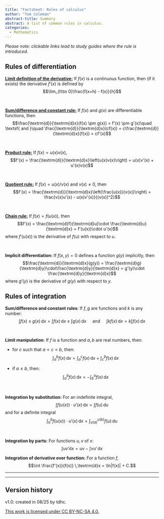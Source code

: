 ```yaml
---
title: "Factsheet: Rules of calculus"
author: "Tom Coleman"
abstract-title: Summary
abstract: A list of common rules in calculus.
categories:
  - Mathematics
---
```


*Please note: clickable links lead to study guides where the rule is introduced.*

## Rules of differentiation {-}

[**Limit definition of the derivative:**](../studyguides/introtodifferentiation.qmd) If $f(x)$ is a continuous function, then (if it exists) the derivative $f'(x)$ is defined by $$\lim_{h\to 0}\frac{f(x+h) - f(x)}{h}$$

 

[**Sum/difference and constant rule:**](../studyguides/introtodifferentiation.qmd) If $f(x)$ and $g(x)$ are differentiable functions, then 
$$\frac{\textrm{d}}{\textrm{d}x}(f(x) \pm g(x)) = f'(x) \pm g'(x)\quad \textsf{ and }\quad \frac{\textrm{d}}{\textrm{d}x}(cf(x)) = c\frac{\textrm{d}}{\textrm{d}x}(f(x))  = cf'(x)$$

 

[**Product rule:**](../studyguides/productrule.qmd) If $f(x) = u(x)v(x)$, 
$$f'(x) = \frac{\textrm{d}}{\textrm{d}x}\left(u(x)v(x)\right) = u(x)v'(x) + u'(x)v(x)$$

 

[**Quotient rule:**](../studyguides/quotientrule.qmd) If $f(x) = u(x)/v(x)$ and $v(x) \neq 0$, then
$$f'(x) = \frac{\textrm{d}}{\textrm{d}x}\left(\frac{u(x)}{v(x)}\right) = \frac{v(x)u'(x) - u(x)v'(x)}{(v(x))^2}$$

 

[**Chain rule:**](../studyguides/chainrule.qmd) If $f(x) = f(u(x))$, then
$$f'(x) = \frac{\textrm{d}f}{\textrm{d}u}\cdot \frac{\textrm{d}u}{\textrm{d}x} = f'(u(x))\cdot u'(x)$$
where $f'(u(x))$ is the derivative of $f(u)$ with respect to $u$.

 

**Implicit differentiation:** If $f(x,y) = 0$ defines a function $g(y)$ implicitly, then 
$$\frac{\textrm{d}}{\textrm{d}x}(g(y)) = \frac{\textrm{d}g}{\textrm{d}y}\cdot\frac{\textrm{d}y}{\textrm{d}x} = g'(y)\cdot \frac{\textrm{d}y}{\textrm{d}x}$$
where $g'(y)$ is the derivative of $g(y)$ with respect to $y$.

## Rules of integration {-}

**Sum/difference and constant rules**: If $f,g$ are functions and $k$ is any number: $$\int f(x)\pm g(x) \,\mathrm{d}x = \int f(x) \,\mathrm{d}x \pm  \int g(x) \,\mathrm{d}x \quad\textsf{ and }\quad \int kf(x)\,\textrm{d}x = k\int f(x)\,\textrm{d}x$$

 

**Limit manipulation**: If $f$ is a function and $a,b$ are real numbers, then:

- for $c$ such that $a < c <b$, then: $$\int_a^bf(x)\,\mathrm{d}x = \int_a^c {f(x)}\,\mathrm{d}x + \int_c^b {f(x)}\,\mathrm{d}x$$

- if $a \leq b$, then: $$\int_a^b f(x)\,\mathrm{d}x = -\int_b^a {f(x)}\,\mathrm{d}x$$

 

**Integration by substitution:** For an indefinite integral, $$\int f(u(x))\cdot u'(x) \,\textrm{d}x = \int f(u)\,\textrm{d}u$$
and for a definite integral $$\int_a^b f(u(x))\cdot u'(x) \,\textrm{d}x = \int_{u(a)}^{u(b)} f(u)\,\textrm{d}u$$

 

**Integration by parts:** For functions $u,v$ of $x$:
$$\int uv'\textrm{d}x = uv - \int {vu'}\,\textrm{d}x$$

**Integration of derivative over function:** For a function $f$, $$\int \frac{f'(x)}{f(x)} \,\textrm{d}x = \ln|f(x)| + C.$$

---

---

## Version history {-}

v1.0: created in 08/25 by tdhc. 

[This work is licensed under CC BY-NC-SA 4.0.](https://creativecommons.org/licenses/by-nc-sa/4.0/?ref=chooser-v1)
